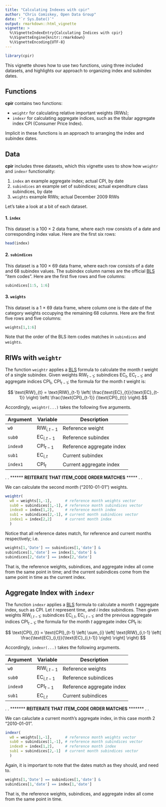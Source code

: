 ```yaml
---
title: "Calculating Indexes with cpir"
author: "Chris Comiskey, Open Data Group"
date: "`r Sys.Date()`"
output: rmarkdown::html_vignette
vignette: >
  %\VignetteIndexEntry{Calculating Indices with cpir}
  %\VignetteEngine{knitr::rmarkdown}
  %\VignetteEncoding{UTF-8}
---
```


```r
library(cpir)
```

This vignette shows how to use two functions, using three included datasets, and highlights our approach to organizing index and subindex dates.

## Functions

**cpir** contains two functions: 

- `weightr` for calculating relative important weights (RIWs); 
- `indexr` for calculating aggregate indices, such as the titular aggregate index  CPI (Consumer Price Index). 

Implicit in these functions is an approach to arranging the index and subindex dates. 

## Data

**cpir** includes three datasets, which this vignette uses to show how `weightr` and `indexr` functionality:

1. `index` an example aggregate index; actual CPI, by date
2. `subindices` an example set of subindices; actual expenditure class subindices, by date
3. `weights` example RIWs; actual December 2009 RIWs

Let's take a look at a bit of each dataset.

#### 1. `index`
This dataset is a 100 $\times$ 2 data frame, where each row consists of a date and corresponding index value. Here are the first six rows:
```r
head(index)
```

#### 2. `subindices`
This dataset is a 100 $\times$ 69 data frame, where each row consists of a date and 68 subindex values. The subindex column names are the official [BLS](https://www.bls.gov/help/hlpforma.htm) "item codes".  Here are the first five rows and five columns:
```r
subindices[1:5, 1:6]
```

#### 3. `weights`
This dataset is a 1 $\times$ 69 data frame, where column one is the date of the category weights occupying the remaining 68 columns. Here are the first five rows and five columns:
```r
weights[1,1:6]
```
Note that the order of the BLS item codes matches in `subindices` and `weights`.

## RIWs with `weightr`
The function `weightr` applies a [BLS](https://www.bls.gov/opub/hom/pdf/homch17.pdf) formula to calculate the month $t$ weight of a single subindex. Given weights $\text{RIW}_{t-1}$; subindices $\text{EC}_{t}$, $\text{EC}_{t-1}$; and aggregate indices $\text{CPI}_{t}$, $\text{CPI}_{t-1}$; the formula for the month $t$ weight is:

$$ \text{RIW}_{t} = \text{RIW}_{t-1} \left(
  \frac{\text{EC}_{t}}{\text{EC}_{t-1}}
  \right) \left( \frac{\text{CPI}_{t-1}}
  {\text{CPI}_{t}} \right).$$
  
Accordingly, `weightr(...)` takes the following five arguments.

Argument         | Variable             | Description
-----------------|----------------------|-------------
`w0`             | $\text{RIW}_{i,t-1}$ | Reference weight
`sub0`           | $\text{EC}_{i,t-1}$  | Reference subindex
`index0`         | $\text{CPI}_{t-1}$   | Reference aggregate index
`sub1`           | $\text{EC}_{i,t}$    | Current subindex
`index1`         | $\text{CPI}_{t}$     | Current aggregate index
.
.
****** **REITERATE THAT ITEM_CODE ORDER MATCHES** *****
.
.

We can calculate the second month ("2010-01-01") weights.
```r
weightr(
  w0 = weights[1,-1],      # reference month weights vector
  sub0 = subindices[1,-1], # reference month subindices vector
  index0 = index[1,2],     # reference month index
  sub1 = subindices[2,-1], # current month subindices vector
  index1 = index[2,2]      # current month index
  )
```
Notice that all reference dates match, for reference and current months respectively; i.e.
```r
weights[1,'Date'] == subindices[1,'date'] &
subindices[1,'date'] == index[1,'date'] &
subindices[2,'date'] == index[2,'date']
```
That is, the reference weights, subindices, and aggregate index all come from the same point in time; and the current subindices come from the same point in time as the current index.

## Aggregate Index with `indexr`
The function `indexr` applies a [BLS](https://www.bls.gov/opub/hom/pdf/homch17.pdf) formula to calculate a month $t$ aggregate index, such as CPI. Let $t$ represent time, and $i$ index subindices. Then given weights $\text{RIW}_{i,t-1}$; subindices $\text{EC}_{i,t}$, $\text{EC}_{i,t-1}$; and the previous aggregate indices $\text{CPI}_{t-1}$; the formula for the month $t$ aggregate index $\text{CPI}_{t}$ is:

$$ \text{CPI}_{t} = \text{CPI}_{t-1} \left(
  \sum_{i} \left[
    \text{RIW}_{i,t-1} \left(
      \frac{\text{EC}_{i,t}}{\text{EC}_{i,t-1}}
    \right)
  \right]
\right) $$

Accordingly, `indexr(...)` takes the following arguments.

Argument         | Variable             | Description
-----------------|----------------------|-------------
`w0`             | $\text{RIW}_{i,t-1}$ | Reference weights
`sub0`           | $\text{EC}_{i,t-1}$  | Reference subindices
`index0`         | $\text{CPI}_{t-1}$   | Reference aggregate index
`sub1`           | $\text{EC}_{i,t}$    | Current subindices

.
.
******* **REITERATE THAT ITEM_CODE ORDER MATCHES** *******
.
.

We can caluclate a current month's aggregate index, in this case month 2 "2010-01-01".
```r
indexr(
  w0 = weights[1,-1],      # reference month weights vector
  sub0 = subindices[1,-1], # reference month subindices vector
  index0 = index[1,2],     # reference month index
  sub1 = subindices[2,-1]  # current month subindices vector
  )
```
Again, it is important to note that the dates match as they should, and need to.
```r
weights[1,'Date'] == subindices[1,'date'] &
subindices[1,'date'] == index[1,'date']
```
That is, the reference weights, subindices, and aggregate index all come from the same point in time.
